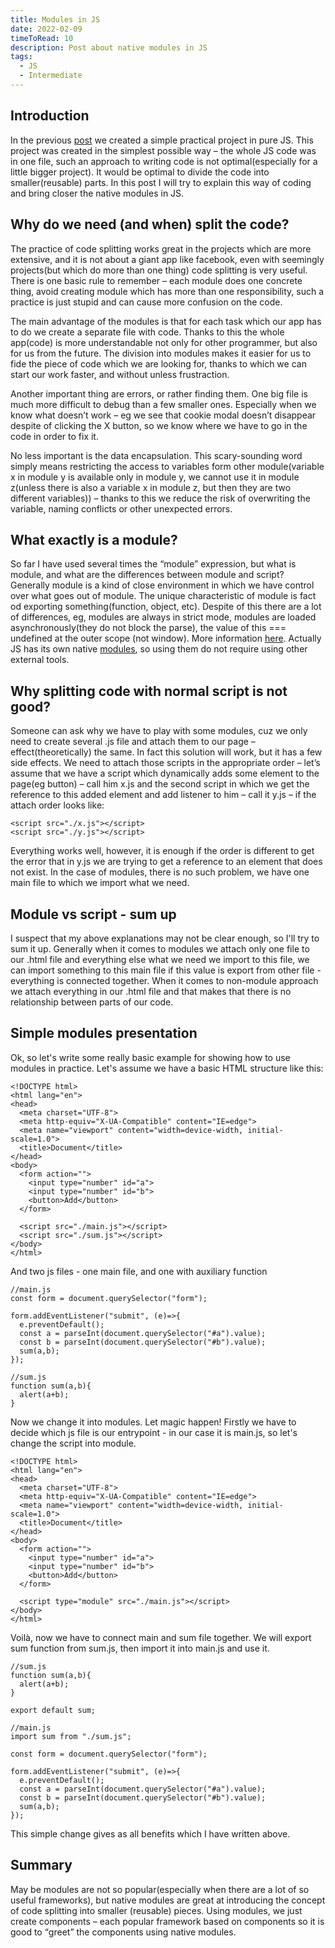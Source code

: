 ```yaml
---
title: Modules in JS
date: 2022-02-09
timeToRead: 10
description: Post about native modules in JS
tags:
  - JS
  - Intermediate
---
```

<article>
  <h2>Introduction</h2>
  <p>In the previous <a href="https://myblog96921.gatsbyjs.io/simple-practical-project" target="_blank">post</a> we created a simple practical project in pure JS. This project was created in the simplest possible way – the whole JS code was in one file, such an approach to writing code is not optimal(especially for a little bigger project). It would be optimal to divide the code into smaller(reusable) parts. In this post I will try to explain this way of coding and bring closer the native modules in JS.</p>
</article>

<article>
  <h2>Why do we need (and when) split the code?</h2>
  <p>The practice of code splitting works great in the projects which are more extensive, and it is not about a giant app like facebook, even with seemingly projects(but which do more than one thing) code splitting is very useful. There is one basic rule to remember – each module does one concrete thing, avoid creating module which has more than one responsibility, such a practice is just stupid and can cause more confusion on the code.</p>

  <p>The main advantage of the modules is that for each task which our app has to do we create a separate file with code. Thanks to this the whole app(code) is more understandable not only for other programmer, but also for us from the future. The division into modules makes it easier for us to fide the piece of code which we are looking for, thanks to which we can start our work faster, and without unless frustraction.</p>

  <p>Another important thing are errors, or rather finding them. One big file is much more difficult to debug than a few smaller ones. Especially when we know what doesn’t work – eg we see that cookie modal doesn’t disappear despite of clicking the X button, so we know where we have to go in the code in order to fix it.</p>

  <p>No less important is the data encapsulation. This scary-sounding word simply means restricting the access to variables form other module(variable x in module y is available only in module y, we cannot use it in module z(unless there is also a variable x in module z, but then they are two different variables)) – thanks to this we reduce the risk of overwriting the variable, naming conflicts or other unexpected errors.</p>
</article>

<article>
  <h2>What exactly is a module?</h2>
  <p>So far I have used several times the “module” expression, but what is module, and what are the differences between module and script? Generally module is a kind of close environment in which we have control over what goes out of module. The unique characteristic of module is fact  od exporting something(function, object, etc). Despite of this there are a lot of differences, eg, modules are always in strict mode, modules are loaded asynchronously(they do not block the parse), the value of this === undefined at the outer scope (not window). More information <a href="https://stackoverflow.com/questions/39652618/classic-scripts-vs-module-scripts-in-javascript" target="_blank">here</a>. Actually JS has its own native <a href="https://hacks.mozilla.org/2015/08/es6-in-depth-modules/" target="_blank">modules</a>, so using them do not require using other external tools.</p>
</article>

<article>
  <h2>Why splitting code with normal script is not good?</h2>
  <p>Someone can ask why we have to play with some modules, cuz we only need to create several .js file and attach them to our page – effect(theoretically) the same. In fact this solution will work, but it has a few side effects. We need to attach those scripts in the appropriate order – let’s assume that we have a script which dynamically adds some element to the page(eg button) – call him x.js and the second script in which we get the reference to this added element and add listener to him – call it y.js – if the attach order looks like:</p>

```html:title=HTML-1
<script src="./x.js"></script>
<script src="./y.js"></script>
```

<p>Everything works well, however, it is enough if the order is different to get the error that in y.js we are trying to get a reference to an element that does not exist. In the case of modules, there is no such problem, we have one main file to which we import what we need.</p>
</article>

<article>
  <h2>Module vs script - sum up</h2>
  <p>I suspect that my above explanations may not be clear enough, so I'll try to sum it up. Generally when it comes to modules we attach only one file to our .html file and everything else what we need we import to this file, we can import something to this main file if this value is export from other file - everything is connected together. When it comes to non-module approach we attach everything in our .html file and that makes that there is no relationship between parts of our code.</p>
</article>

<article>
  <h2>Simple modules presentation</h2>
  <p>Ok, so let's write some really basic example for showing how to use modules in practice. Let's assume we have a basic HTML structure like this:</p>

```html:title=HTML-2
<!DOCTYPE html>
<html lang="en">
<head>
  <meta charset="UTF-8">
  <meta http-equiv="X-UA-Compatible" content="IE=edge">
  <meta name="viewport" content="width=device-width, initial-scale=1.0">
  <title>Document</title>
</head>
<body>
  <form action="">
    <input type="number" id="a">
    <input type="number" id="b">
    <button>Add</button>
  </form>

  <script src="./main.js"></script>
  <script src="./sum.js"></script>
</body>
</html>
```

<p>And two js files - one main file, and one with auxiliary function</p>

```js:title=JS-1
//main.js
const form = document.querySelector("form");

form.addEventListener("submit", (e)=>{
  e.preventDefault();
  const a = parseInt(document.querySelector("#a").value);
  const b = parseInt(document.querySelector("#b").value);
  sum(a,b);
});

```

```js:title=JS-2
//sum.js
function sum(a,b){
  alert(a+b);
}

```

<p>Now we change it into modules. Let magic happen! Firstly we have to decide which js file is our entrypoint - in our case it is main.js, so let's change the script into module.</p>

```html:title=HTML-3
<!DOCTYPE html>
<html lang="en">
<head>
  <meta charset="UTF-8">
  <meta http-equiv="X-UA-Compatible" content="IE=edge">
  <meta name="viewport" content="width=device-width, initial-scale=1.0">
  <title>Document</title>
</head>
<body>
  <form action="">
    <input type="number" id="a">
    <input type="number" id="b">
    <button>Add</button>
  </form>

  <script type="module" src="./main.js"></script>
</body>
</html>
```
<p>Voilà, now we have to connect main and sum file together. We will export sum function from sum.js, then import it into main.js and use it.</p>

```js:title=JS-3
//sum.js
function sum(a,b){
  alert(a+b);
}

export default sum;

```

```js:title=JS-4
//main.js
import sum from "./sum.js";

const form = document.querySelector("form");

form.addEventListener("submit", (e)=>{
  e.preventDefault();
  const a = parseInt(document.querySelector("#a").value);
  const b = parseInt(document.querySelector("#b").value);
  sum(a,b);
});

```
<p>This simple change gives as all benefits which I have written above.</p>
</article>

<article>
  <h2>Summary</h2>
  <p>May be modules are not so popular(especially when there are a lot of so useful frameworks), but native modules are great at introducing the concept of code splitting into smaller (reusable) pieces. Using modules, we just create components – each popular framework based on components so it is good to <q>greet</q> the components using native modules.</p>
</article>
